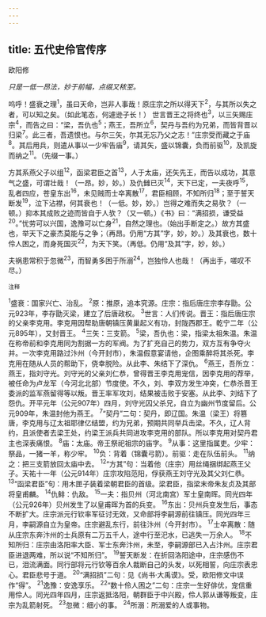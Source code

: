 ```yaml
---
---
---
```

title: 五代史伶官传序
---



欧阳修

*只是一低一昂法，妙于前幅，点缀又秾至。*

呜呼！盛衰之理<sup>1</sup>，虽曰天命，岂非人事哉！原庄宗之所以得天下<sup>2</sup>，与其所以失之者，可以知之矣。（如此笔态，何遽逊子长！）
世言晋王之将终也<sup>3</sup>，以三矢赐庄宗<sup>4</sup>，而告之曰：“梁，吾仇也<sup>5</sup>；燕王，吾所立<sup>6</sup>，契丹与吾约为兄弟，而皆背晋以归梁<sup>7</sup>。此三者，吾遗恨也。与尔三矢，尔其无忘乃父之志！”庄宗受而藏之于庙<sup>8</sup>。其后用兵，则遣从事以一少牢告庙<sup>9</sup>，请其矢，盛以锦囊，负而前驱<sup>10</sup>，及凯旋而纳之<sup>11</sup>。（先缀一事。）

方其系燕父子以组<sup>12</sup>，函梁君臣之首<sup>13</sup>，人于太庙，还矢先王，而告以成功，其意气之盛，可谓壮哉！（一昂。妙，妙。）及仇雠已灭<sup>14</sup>，天下已定，一夫夜呼<sup>15</sup>，乱者四应，苍皇东出<sup>16</sup>，未见贼而士卒离散<sup>17</sup>，君臣相顾，不知所归<sup>18</sup>；至于誓天断发<sup>19</sup>，泣下沾襟，何其衰也！（一低。妙，妙。）岂得之难而失之易欤？（一顿。）抑本其成败之迹而皆自于人欤？（又一顿。）《书》曰：“满招损，谦受益<sup>20</sup>。”忧劳可以兴国，逸豫可以亡身<sup>21</sup>，自然之理也。（始出手断定之。）故方其盛也，举天下之豪杰莫能与之争；（再昂。仍用“方其”字，妙，妙。）及其衰也，数十伶人困之，而身死国灭<sup>22</sup>，为天下笑。（再低。仍用“及其”字，妙，妙。）

夫祸患常积于忽微<sup>23</sup>，而智勇多困于所溺<sup>24</sup>，岂独伶人也哉！（再出手，嗟叹不尽。）

<sup>注释</sup>

<sup>1</sup>盛衰：国家兴亡、治乱。
<sup>2</sup>原：推原，追本究源。庄宗：指后唐庄宗李存勖。公元923年，李存勖灭梁，建立了后唐政权。
<sup>3</sup>世言：人们传说。晋王：指后唐庄宗的父亲李克用。李克用因帮助唐朝镇压黄巢起义有功，封陇西郡王。乾宁二年（公元895年），又封晋王。
<sup>4</sup>三矢：三支箭。
<sup>5</sup>梁，吾仇也：梁，指梁太祖朱温。朱温在称帝前和李克用同为割据一方的军阀。为了扩充自己的势力，双方互有争夺火并。一次李克用路过汴州（今开封市），朱温假意宴请他，企图乘醉将其杀死。李克用在随从人员的帮助下，侥幸脱险。从此李、朱结下了深仇。
<sup>6</sup>燕王，吾所立：燕王，指刘守光。刘守光的父亲刘仁恭，曾得晋王李克用宠信，因李克用的荐举，被任命为卢龙军（今河北北部）节度使。不久，刘、李双方发生冲突，仁恭杀晋王委派的监军燕留得等以叛。晋王率军攻刘，结果被击败于安塞。从此李、刘结下了怨仇。开平元年（公元907年）四月，刘守光囚父杀兄，自立为幽州节度留后。公元909年，朱温封他为燕王。
<sup>7</sup>“契丹”二句：契丹，即辽国。朱温（梁王）将篡唐，李克用与辽太祖耶律亿结盟，约为兄弟，预期共同举兵击梁。不久，辽人背约，且派使者去梁王处，约梁王派兵共同进攻李克用的部队。所以李克用对契丹君主也深表痛恨。
<sup>8</sup>庙：太庙。帝王祭祀祖宗的庙字。
<sup>9</sup>从事：这里指属吏。少牢：祭品，一猪一羊，称少牢。
<sup>10</sup>负：背着（锦囊弓箭）。前驱：走在队伍前头。
<sup>11</sup>纳之：把三支箭放回太庙中去。
<sup>12</sup>“方其”句：当着他（庄宗）用丝绳捆绑起燕王父子。天祐十一年（公元914年）庄宗攻陷范阳，俘获燕王刘守光及其父刘仁恭。
<sup>13</sup>“函梁君臣”句：用木匣子装着梁朝君臣的首级。梁君臣，指梁末帝朱友贞及其部将皇甫麟。
<sup>14</sup>仇鲱：仇敌。
<sup>15</sup>一夫：指贝州（河北南宫）军士皇南晖。同光四年（公元926年）贝州发生了以皇甫晖为首的兵变。
<sup>16</sup>东出：贝州兵变发生后，事态不断扩大。庄宗派元行钦率军征讨无效，又命部将李嗣源前往镇压。同光四年三月，李嗣源自立为皇帝。庄宗避乱东行，前往汴州（今开封市）。
<sup>17</sup>士卒离散：随从庄宗东奔汴州的士兵原有二万五千人，途中行至汜水，已逃失一万余人。
<sup>18</sup>不知所归：庄宗由洛阳率大臣、军士东奔汴州，未至，李嗣源部已入占汴州。庄宗君臣进退两难，所以说“不知所归”。
<sup>19</sup>誓天断发：在折回洛阳途中，庄宗感伤不已，泪流满面。同行部将元行钦等百余人裁断自己的头发，以死相誓，向庄宗表忠心。君臣悲号于道。
<sup>20</sup>“满招损”二句：见《尚书·大禹谟》。受，欧阳修文中误作“得”。
<sup>21</sup>逸豫：安逸享乐。
<sup>22</sup>“数十伶人困之”二句：庄宗一生好俳优，宠信重用伶人。同光四年四月，庄宗返抵洛阳，朝群臣于中兴殿，伶人郭从谦等叛变，庄宗为乱箭射死。
<sup>23</sup>忽微：细小的事。
<sup>24</sup>所溺：所溺爱的人或事物。